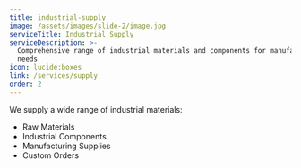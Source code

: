 ```yaml
---
title: industrial-supply
image: /assets/images/slide-2/image.jpg
serviceTitle: Industrial Supply
serviceDescription: >-
  Comprehensive range of industrial materials and components for manufacturing
  needs
icon: lucide:boxes
link: /services/supply
order: 2
---
```

We supply a wide range of industrial materials:

* Raw Materials
* Industrial Components
* Manufacturing Supplies
* Custom Orders
